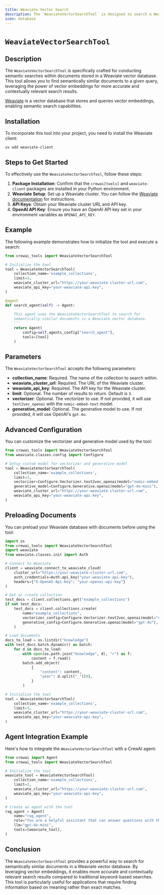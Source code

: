 ```yaml
---
title: Weaviate Vector Search
description: The `WeaviateVectorSearchTool` is designed to search a Weaviate vector database for semantically similar documents.
icon: database
---
```


# `WeaviateVectorSearchTool`

## Description

The `WeaviateVectorSearchTool` is specifically crafted for conducting semantic searches within documents stored in a Weaviate vector database. This tool allows you to find semantically similar documents to a given query, leveraging the power of vector embeddings for more accurate and contextually relevant search results.

[Weaviate](https://weaviate.io/) is a vector database that stores and queries vector embeddings, enabling semantic search capabilities.

## Installation

To incorporate this tool into your project, you need to install the Weaviate client:

```shell
uv add weaviate-client
```

## Steps to Get Started

To effectively use the `WeaviateVectorSearchTool`, follow these steps:

1. **Package Installation**: Confirm that the `crewai[tools]` and `weaviate-client` packages are installed in your Python environment.
2. **Weaviate Setup**: Set up a Weaviate cluster. You can follow the [Weaviate documentation](https://weaviate.io/developers/wcs/manage-clusters/connect) for instructions.
3. **API Keys**: Obtain your Weaviate cluster URL and API key.
4. **OpenAI API Key**: Ensure you have an OpenAI API key set in your environment variables as `OPENAI_API_KEY`.

## Example

The following example demonstrates how to initialize the tool and execute a search:

```python Code
from crewai_tools import WeaviateVectorSearchTool

# Initialize the tool
tool = WeaviateVectorSearchTool(
    collection_name='example_collections',
    limit=3,
    weaviate_cluster_url="https://your-weaviate-cluster-url.com",
    weaviate_api_key="your-weaviate-api-key",
)

@agent
def search_agent(self) -> Agent:
    '''
    This agent uses the WeaviateVectorSearchTool to search for 
    semantically similar documents in a Weaviate vector database.
    '''
    return Agent(
        config=self.agents_config["search_agent"],
        tools=[tool]
    )
```

## Parameters

The `WeaviateVectorSearchTool` accepts the following parameters:

- **collection_name**: Required. The name of the collection to search within.
- **weaviate_cluster_url**: Required. The URL of the Weaviate cluster.
- **weaviate_api_key**: Required. The API key for the Weaviate cluster.
- **limit**: Optional. The number of results to return. Default is `3`.
- **vectorizer**: Optional. The vectorizer to use. If not provided, it will use `text2vec_openai` with the `nomic-embed-text` model.
- **generative_model**: Optional. The generative model to use. If not provided, it will use OpenAI's `gpt-4o`.

## Advanced Configuration

You can customize the vectorizer and generative model used by the tool:

```python Code
from crewai_tools import WeaviateVectorSearchTool
from weaviate.classes.config import Configure

# Setup custom model for vectorizer and generative model
tool = WeaviateVectorSearchTool(
    collection_name='example_collections',
    limit=3,
    vectorizer=Configure.Vectorizer.text2vec_openai(model="nomic-embed-text"),
    generative_model=Configure.Generative.openai(model="gpt-4o-mini"),
    weaviate_cluster_url="https://your-weaviate-cluster-url.com",
    weaviate_api_key="your-weaviate-api-key",
)
```

## Preloading Documents

You can preload your Weaviate database with documents before using the tool:

```python Code
import os
from crewai_tools import WeaviateVectorSearchTool
import weaviate
from weaviate.classes.init import Auth

# Connect to Weaviate
client = weaviate.connect_to_weaviate_cloud(
    cluster_url="https://your-weaviate-cluster-url.com",
    auth_credentials=Auth.api_key("your-weaviate-api-key"),
    headers={"X-OpenAI-Api-Key": "your-openai-api-key"}
)

# Get or create collection
test_docs = client.collections.get("example_collections")
if not test_docs:
    test_docs = client.collections.create(
        name="example_collections",
        vectorizer_config=Configure.Vectorizer.text2vec_openai(model="nomic-embed-text"),
        generative_config=Configure.Generative.openai(model="gpt-4o"),
    )

# Load documents
docs_to_load = os.listdir("knowledge")
with test_docs.batch.dynamic() as batch:
    for d in docs_to_load:
        with open(os.path.join("knowledge", d), "r") as f:
            content = f.read()
        batch.add_object(
            {
                "content": content,
                "year": d.split("_")[0],
            }
        )

# Initialize the tool
tool = WeaviateVectorSearchTool(
    collection_name='example_collections', 
    limit=3,
    weaviate_cluster_url="https://your-weaviate-cluster-url.com",
    weaviate_api_key="your-weaviate-api-key",
)
```

## Agent Integration Example

Here's how to integrate the `WeaviateVectorSearchTool` with a CrewAI agent:

```python Code
from crewai import Agent
from crewai_tools import WeaviateVectorSearchTool

# Initialize the tool
weaviate_tool = WeaviateVectorSearchTool(
    collection_name='example_collections',
    limit=3,
    weaviate_cluster_url="https://your-weaviate-cluster-url.com",
    weaviate_api_key="your-weaviate-api-key",
)

# Create an agent with the tool
rag_agent = Agent(
    name="rag_agent",
    role="You are a helpful assistant that can answer questions with the help of the WeaviateVectorSearchTool.",
    llm="gpt-4o-mini",
    tools=[weaviate_tool],
)
```

## Conclusion

The `WeaviateVectorSearchTool` provides a powerful way to search for semantically similar documents in a Weaviate vector database. By leveraging vector embeddings, it enables more accurate and contextually relevant search results compared to traditional keyword-based searches. This tool is particularly useful for applications that require finding information based on meaning rather than exact matches. 
